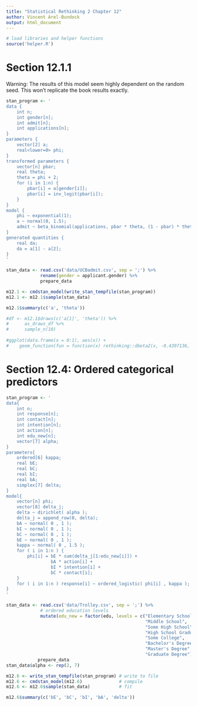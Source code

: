 ```yaml
---
title: "Statistical Rethinking 2 Chapter 12"
author: Vincent Arel-Bundock
output: html_document
---
```


```r
# load libraries and helper functions
source('helper.R')
```

# Section 12.1.1

Warning: The results of this model seem highly dependent on the random seed. This won't replicate the book results exactly.

```r
stan_program <- '
data {
    int n;
    int gender[n];
    int admit[n];
    int applications[n];
}
parameters {
    vector[2] a;
    real<lower=0> phi;
}
transformed parameters {
    vector[n] pbar;
    real theta;
    theta = phi + 2;
    for (i in 1:n) {
        pbar[i] = a[gender[i]];
        pbar[i] = inv_logit(pbar[i]);
    }
}
model {
    phi ~ exponential(1);
    a ~ normal(0, 1.5);
    admit ~ beta_binomial(applications, pbar * theta, (1 - pbar) * theta);
}
generated quantities {
    real da;
    da = a[1] - a[2];
}
'

stan_data <- read.csv('data/UCBadmit.csv', sep = ';') %>%
             rename(gender = applicant.gender) %>%
             prepare_data

m12.1 <- cmdstan_model(write_stan_tempfile(stan_program))
m12.1 <- m12.1$sample(stan_data)
```

```r
m12.1$summary(c('a', 'theta'))
```

```r
#df <- m12.1$draws(c('a[1]', 'theta')) %>% 
#      as_draws_df %>% 
#      sample_n(10)
    
#ggplot(data.frame(x = 0:1), aes(x)) +
#    geom_function(fun = function(x) rethinking::dbeta2(x, -0.4397136, 3.0483273))
```


# Section 12.4: Ordered categorical predictors

```r
stan_program <- '
data{
    int n;
    int response[n];
    int contact[n];
    int intention[n];
    int action[n];
    int edu_new[n];
    vector[7] alpha;
}
parameters{
    ordered[6] kappa;
    real bE;
    real bC;
    real bI;
    real bA;
    simplex[7] delta;
}
model{
    vector[n] phi;
    vector[8] delta_j;
    delta ~ dirichlet( alpha );
    delta_j = append_row(0, delta);
    bA ~ normal( 0 , 1 );
    bI ~ normal( 0 , 1 );
    bC ~ normal( 0 , 1 );
    bE ~ normal( 0 , 1 );
    kappa ~ normal( 0 , 1.5 );
    for ( i in 1:n ) {
        phi[i] = bE * sum(delta_j[1:edu_new[i]]) + 
                 bA * action[i] + 
                 bI * intention[i] + 
                 bC * contact[i];
    }
    for ( i in 1:n ) response[i] ~ ordered_logistic( phi[i] , kappa );
}
'

stan_data <- read.csv('data/Trolley.csv', sep = ';') %>%
             # ordered education levels
             mutate(edu_new = factor(edu, levels = c("Elementary School",
                                                     "Middle School",
                                                     "Some High School",
                                                     "High School Graduate",
                                                     "Some College",
                                                     "Bachelor's Degree",
                                                     "Master's Degree",
                                                     "Graduate Degree"))) %>%
            prepare_data
stan_data$alpha <- rep(2, 7)

m12.6 <- write_stan_tempfile(stan_program) # write to file
m12.6 <- cmdstan_model(m12.6)              # compile
m12.6 <- m12.6$sample(stan_data)           # fit
```



```r
m12.6$summary(c('bE', 'bC', 'bI', 'bA', 'delta'))
```